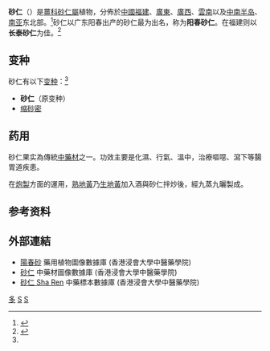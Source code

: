 {{About|植物物种砂仁|其它砂仁种类|砂仁属}}
{{Speciesbox 
| genus = Wurfbainia
| species = villosa
| status = LC
| image = Amomum villosum - Hong Kong Botanical Garden - IMG 9580.JPG
| authority = (Lour.) Skornick. & A.D.Poulsen
| synonyms =  * ''Amomum echinosphaera'' <small>K.Schum.</small>
* ''Amomum villosum'' <small>Lour.</small>
* ''Cardamomum villosum'' <small>(Lour.) Kuntze</small>
* ''Elettaria villosa'' <small>(Lour.) Miq.</small>
* ''Zingiber villosum'' <small>(Lour.) Stokes</small>
| synonyms_ref = <ref name="Kew" />
| status_ref = <ref>IUCN 2012. IUCN Red List of Threatened Species. Version 2012.2. <www.iucnredlist.org>. Downloaded on 23 November 2012.</ref>
| status_system = iucn3.1
}}'''砂仁'''（{{lang-xm|Wurfbainia villosa}}）是[[薑科|薑科]][[砂仁屬|砂仁屬]]植物，分佈於[[中國|中國]][[福建|福建]]、[[廣東|廣東]]、[[廣西|廣西]]、[[雲南|雲南]]以及[[中南半岛|中南半岛]]、[[南亚|南亚]]东北部。<ref name="Kew">{{Cite web|title=''Wurfbainia villosa'' (Lour.) Skornick. & A.D.Poulsen|url=http://powo.science.kew.org/taxon/urn:lsid:ipni.org:names:77178295-1|access-date=2021-05-12|work=Plants of the World Online|publisher=Kew Science|archive-date=2021-05-13|archive-url=https://web.archive.org/web/20210513032956/http://powo.science.kew.org/taxon/urn:lsid:ipni.org:names:77178295-1|dead-url=no}}</ref>砂仁以广东阳春出产的砂仁最为出名，称为'''阳春砂仁'''。在福建则以'''长泰砂仁'''为佳。<ref>{{Cite web|title=砂仁 ''Amomum villosum''（中国植物志）|url=http://iplant.cn/info/Amomum%20villosum?t=z|access-date=2021-05-12|work=iPlant 植物智——植物物种信息系统|publisher=中国科学院植物研究所系统与进化植物学国家重点实验室|archive-date=2021-05-13|archive-url=https://web.archive.org/web/20210513110449/http://iplant.cn/info/Amomum%20villosum?t=z|dead-url=no}}</ref>

== 变种 ==
砂仁有以下[[变种|变种]]：<ref name="Kew" />
* '''砂仁'''（原变种）{{sname|''Wurfbainia villosa'' var. ''villosa''}}
* [[缩砂密|缩砂密]] {{sname|''Wurfbainia villosa'' var. ''xanthioides'' <small>(Wall. ex Baker) Skornick. & A.D.Poulsen</small>}}

== 药用 ==
砂仁果实為傳統[[中藥|中藥材]]之一。功效主要是化濕、行氣、溫中，治療嘔噁、瀉下等腸胃道疾患。

在[[炮製|炮製]]方面的運用，[[熟地黃|熟地黃]]乃[[生地黃|生地黃]]加入酒與砂仁拌炒後，經九蒸九曬製成。

== 参考资料 ==
{{Reflist}}

==外部連結==
*[https://libproject.hkbu.edu.hk/was40/detail?lang=ch&channelid=1288&searchword=herb_id=D00516  陽春砂] 藥用植物圖像數據庫 (香港浸會大學中醫藥學院) {{zh}}{{en}}
*[https://sys01.lib.hkbu.edu.hk/cmed/mmid/detail.php?pid=B00254 砂仁] 中藥材圖像數據庫  (香港浸會大學中醫藥學院) {{zh}}{{en}} 
* [http://libproject.hkbu.edu.hk/was40/detail?channelid=44273&searchword=herb_id=D00656 砂仁 Sha Ren] {{Wayback|url=http://libproject.hkbu.edu.hk/was40/detail?channelid=44273&searchword=herb_id=D00656 |date=20141020125227 }} 中藥標本數據庫 (香港浸會大學中醫藥學院) {{zh-hant}}{{en}}

{{Taxonbar}}

[[Category:藥用植物|多]]
[[Category:砂仁属|S]]
[[Category:中草藥|S]]